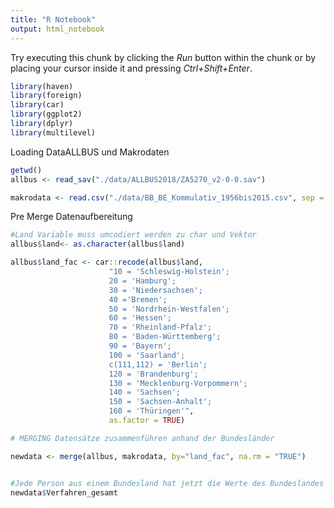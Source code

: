 ---
title: "R Notebook"
output: html_notebook
---



Try executing this chunk by clicking the *Run* button within the chunk or by placing your cursor inside it and pressing *Ctrl+Shift+Enter*. 

```{r packages, include=FALSE}
library(haven)
library(foreign)
library(car)
library(ggplot2)
library(dplyr)
library(multilevel)

```


Loading DataALLBUS und Makrodaten

```{r include=FALSE}
getwd()
allbus <- read_sav("./data/ALLBUS2018/ZA5270_v2-0-0.sav")

makrodata <- read.csv("./data/BB_BE_Kommulativ_1956bis2015.csv", sep = ";" )


```


Pre Merge Datenaufbereitung



```{r}

#Land Variable muss umcodiert werden zu char und Vektor 
allbus$land<- as.character(allbus$land)

allbus$land_fac <- car::recode(allbus$land,
                      "10 = 'Schleswig-Holstein';
                      20 = 'Hamburg';
                      30 = 'Niedersachsen';
                      40 ='Bremen';
                      50 = 'Nordrhein-Westfalen';
                      60 = 'Hessen';
                      70 = 'Rheinland-Pfalz';
                      80 = 'Baden-Württemberg';
                      90 = 'Bayern';
                      100 = 'Saarland';
                      c(111,112) = 'Berlin';
                      120 = 'Brandenburg';
                      130 = 'Mecklenburg-Vorpommern';
                      140 = 'Sachsen';
                      150 = 'Sachsen-Anhalt';
                      160 = 'Thüringen'",
                      as.factor = TRUE)

# MERGING Datensätze zusammenführen anhand der Bundesländer

newdata <- merge(allbus, makrodata, by="land_fac", na.rm = "TRUE")


#Jede Person aus einem Bundesland hat jetzt die Werte des Bundeslandes auf der entsprechenden Makrovariable
newdata$Verfahren_gesamt
```

